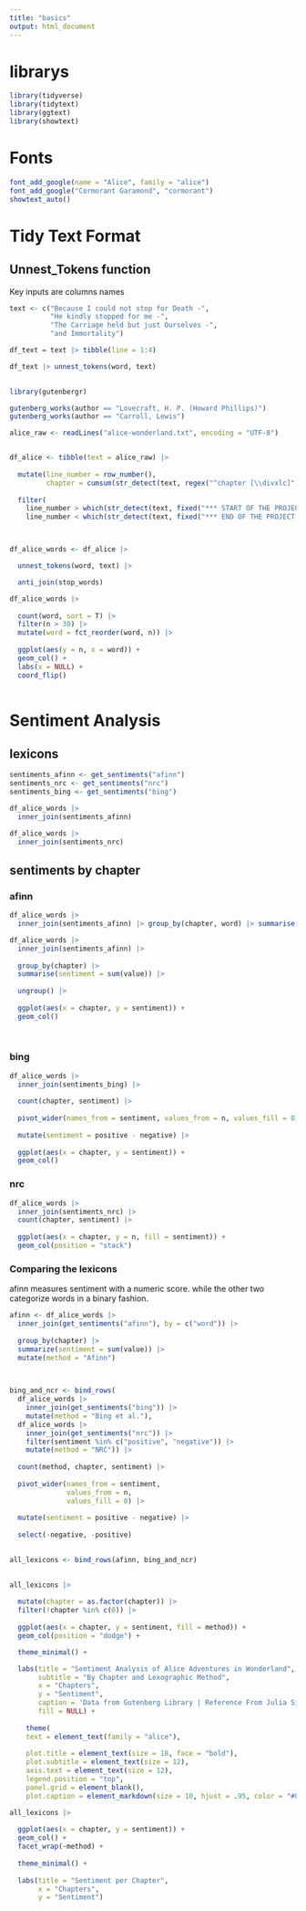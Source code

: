 ```yaml
---
title: "basics"
output: html_document
---
```


# librarys 
```r

library(tidyverse)
library(tidytext)
library(ggtext)
library(showtext)


```

# Fonts

```r

font_add_google(name = "Alice", family = "alice")
font_add_google("Cormorant Garamond", "cormorant")
showtext_auto()

```


# Tidy Text Format

## Unnest_Tokens function
Key inputs are columns names
```r

text <- c("Because I could not stop for Death -",
          "He kindly stopped for me -",
          "The Carriage held but just Ourselves -",
          "and Immortality") 

df_text = text |> tibble(line = 1:4)

df_text |> unnest_tokens(word, text)
 

```



```r
library(gutenbergr)

gutenberg_works(author == "Lovecraft, H. P. (Howard Phillips)")
gutenberg_works(author == "Carroll, Lewis")

```



```r



alice_raw <- readLines("alice-wonderland.txt", encoding = "UTF-8")


df_alice <- tibble(text = alice_raw) |>
  
  mutate(line_number = row_number(),
         chapter = cumsum(str_detect(text, regex("^chapter [\\divxlc]", ignore_case = TRUE)))) |>
  
  filter(
    line_number > which(str_detect(text, fixed("*** START OF THE PROJECT GUTENBERG EBOOK ALICE'S ADVENTURES IN WONDERLAND ***"))),
    line_number < which(str_detect(text, fixed("*** END OF THE PROJECT GUTENBERG EBOOK ALICE'S ADVENTURES IN WONDERLAND ***"))))



df_alice_words <- df_alice |> 

  unnest_tokens(word, text) |> 

  anti_join(stop_words) 

```

```r

df_alice_words |> 
  
  count(word, sort = T) |> 
  filter(n > 30) |> 
  mutate(word = fct_reorder(word, n)) |> 
  
  ggplot(aes(y = n, x = word)) + 
  geom_col() +
  labs(x = NULL) + 
  coord_flip()
  
```
# Sentiment Analysis 

## lexicons

```r

sentiments_afinn <- get_sentiments("afinn")
sentiments_nrc <- get_sentiments("nrc")
sentiments_bing <- get_sentiments("bing")


```

```r

df_alice_words |> 
  inner_join(sentiments_afinn) 

df_alice_words |> 
  inner_join(sentiments_nrc) 

```

## sentiments by chapter
### afinn

```r
df_alice_words |> 
  inner_join(sentiments_afinn) |> group_by(chapter, word) |> summarise(value = sum(value)) |> arrange(chapter, value)
```



```r

df_alice_words |> 
  inner_join(sentiments_afinn) |> 
  
  group_by(chapter) |> 
  summarise(sentiment = sum(value)) |> 
  
  ungroup() |>
  
  ggplot(aes(x = chapter, y = sentiment)) + 
  geom_col()
  
  

```

### bing


```r

df_alice_words |> 
  inner_join(sentiments_bing) |> 
  
  count(chapter, sentiment) |> 
  
  pivot_wider(names_from = sentiment, values_from = n, values_fill = 0) |> 
  
  mutate(sentiment = positive - negative) |> 
  
  ggplot(aes(x = chapter, y = sentiment)) + 
  geom_col()

```
### nrc

```r

df_alice_words |> 
  inner_join(sentiments_nrc) |> 
  count(chapter, sentiment) |> 
  
  ggplot(aes(x = chapter, y = n, fill = sentiment)) + 
  geom_col(position = "stack")

```


### Comparing the lexicons

afinn measures sentiment with a numeric score. while the other two categorize words in a binary fashion.  


```r

afinn <- df_alice_words |> 
  inner_join(get_sentiments("afinn"), by = c("word")) |> 
  
  group_by(chapter) |> 
  summarize(sentiment = sum(value)) |> 
  mutate(method = "Afinn")

  
```


```r

bing_and_ncr <- bind_rows(
  df_alice_words |> 
    inner_join(get_sentiments("bing")) |> 
    mutate(method = "Bing et al."),
  df_alice_words |>
    inner_join(get_sentiments("nrc")) |>
    filter(sentiment %in% c("positive", "negative")) |> 
    mutate(method = "NRC")) |> 
  
  count(method, chapter, sentiment) |> 
  
  pivot_wider(names_from = sentiment,
              values_from = n,
              values_fill = 0) |>
  
  mutate(sentiment = positive - negative) |> 
  
  select(-negative, -positive)
  

all_lexicons <- bind_rows(afinn, bing_and_ncr)
  
```

```r



all_lexicons |> 
  
  mutate(chapter = as.factor(chapter)) |> 
  filter(!chapter %in% c(0)) |> 
  
  ggplot(aes(x = chapter, y = sentiment, fill = method)) + 
  geom_col(position = "dodge") +

  theme_minimal() +

  labs(title = "Sentiment Analysis of Alice Adventures in Wonderland",
       subtitle = "By Chapter and Lexographic Method",
       x = "Chapters",
       y = "Sentiment",
       caption = 'Data from Gutenberg Library | Reference From Julia Silge | Visualization by Vandrade',
       fill = NULL) +
  
    theme(
    text = element_text(family = "alice"),
    
    plot.title = element_text(size = 18, face = "bold"),
    plot.subtitle = element_text(size = 12),
    axis.text = element_text(size = 12),
    legend.position = "top",
    panel.grid = element_blank(),
    plot.caption = element_markdown(size = 10, hjust = .95, color = "#000000"))


```


```r
all_lexicons |> 
  
  ggplot(aes(x = chapter, y = sentiment)) + 
  geom_col() +
  facet_wrap(~method) +
  
  theme_minimal() + 
  
  labs(title = "Sentiment per Chapter", 
       x = "Chapters",
       y = "Sentiment")


```
















